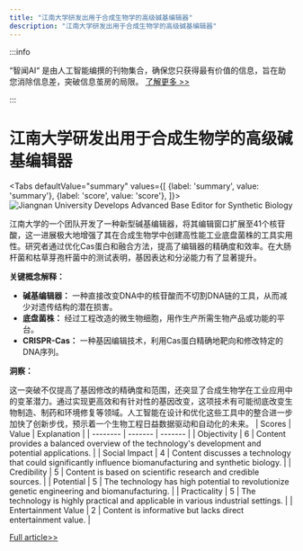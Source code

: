 ```yaml
---
title: "江南大学研发出用于合成生物学的高级碱基编辑器"
description: "江南大学研发出用于合成生物学的高级碱基编辑器"
---
```



:::info

“智闻AI“ 是由人工智能编撰的刊物集合，确保您只获得最有价值的信息，旨在助您消除信息差，突破信息茧房的局限。  [了解更多 >>](/)

:::

# 江南大学研发出用于合成生物学的高级碱基编辑器


<Tabs
	defaultValue="summary"
	values={[
	{label: 'summary', value: 'summary'},
	{label: 'score', value: 'score'},
]}>
<TabItem value="summary">
<img
  src="https://image.informedainews.com/2024/06/Tec-oXl-1717551766-0.jpg"
  alt="Jiangnan University Develops Advanced Base Editor for Synthetic Biology"
/>



江南大学的一个团队开发了一种新型碱基编辑器，将其编辑窗口扩展至41个核苷酸，这一进展极大地增强了其在合成生物学中创建高性能工业底盘菌株的工具实用性。研究者通过优化Cas蛋白和融合方法，提高了编辑器的精确度和效率。在大肠杆菌和枯草芽孢杆菌中的测试表明，基因表达和分泌能力有了显著提升。

**关键概念解释：**

- **碱基编辑器：** 一种直接改变DNA中的核苷酸而不切割DNA链的工具，从而减少对遗传结构的潜在损害。
- **底盘菌株：** 经过工程改造的微生物细胞，用作生产所需生物产品或功能的平台。
- **CRISPR-Cas：** 一种基因编辑技术，利用Cas蛋白精确地靶向和修改特定的DNA序列。

**洞察：**

这一突破不仅提高了基因修改的精确度和范围，还突显了合成生物学在工业应用中的变革潜力。通过实现更高效和有针对性的基因改变，这项技术有可能彻底改变生物制造、制药和环境修复等领域。人工智能在设计和优化这些工具中的整合进一步加快了创新步伐，预示着一个生物工程日益数据驱动和自动化的未来。
</TabItem>
<TabItem value="score">
	| Scores     | Value   | Explanation |
	| -------- | ------- | ------- |
	| Objectivity  | 6    | Content provides a balanced overview of the technology's development and potential applications.    |
	| Social Impact | 4     | Content discusses a technology that could significantly influence biomanufacturing and synthetic biology.    |
	| Credibility    | 5    | Content is based on scientific research and credible sources.    |
	| Potential    | 5    | The technology has high potential to revolutionize genetic engineering and biomanufacturing.    |
	| Practicality    | 5    | The technology is highly practical and applicable in various industrial settings.    |
	| Entertainment Value    | 2    | Content is informative but lacks direct entertainment value.    |
</TabItem>
</Tabs>

[Full article>>](https://www.mittrchina.com/news/detail/13356)
